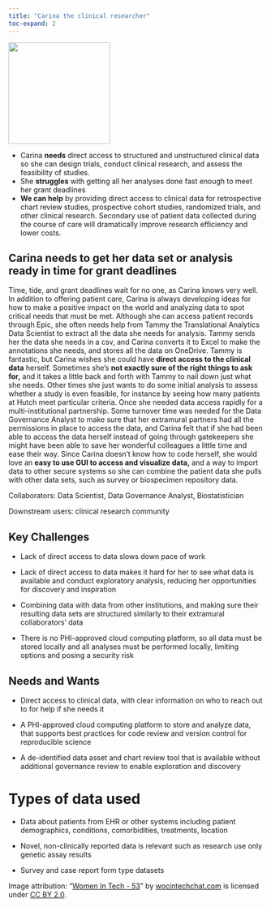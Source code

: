 ```yaml
---
title: "Carina the clinical researcher"
toc-expand: 2
---
```


::: grid
::: {.g-col-12 .g-col-xl-3}
<img src="/img/carina.jpg" width="200" height="200"/>
:::

::: {.g-col-12 .g-col-xl-8}
-   Carina **needs** direct access to structured and unstructured clinical data so she can design trials, conduct clinical research, and assess the feasibility of studies.
-   She **struggles** with getting all her analyses done fast enough to meet her grant deadlines
-   **We can help** by providing direct access to clinical data for retrospective chart review studies, prospective cohort studies, randomized trials, and other clinical research. Secondary use of patient data collected during the course of care will dramatically improve research efficiency and lower costs.
:::
:::

::: lightblue-highlight
## Carina needs to get her data set or analysis ready in time for grant deadlines

Time, tide, and grant deadlines wait for no one, as Carina knows very well. In addition to offering patient care, Carina is always developing ideas for how to make a positive impact on the world and analyzing data to spot critical needs that must be met. Although she can access patient records through Epic, she often needs help from Tammy the Translational Analytics Data Scientist to extract all the data she needs for analysis. Tammy sends her the data she needs in a csv, and Carina converts it to Excel to make the annotations she needs, and stores all the data on OneDrive. Tammy is fantastic, but Carina wishes she could have **direct access to the clinical data** herself. Sometimes she’s **not exactly sure of the right things to ask for,** and it takes a little back and forth with Tammy to nail down just what she needs. Other times she just wants to do some initial analysis to assess whether a study is even feasible, for instance by seeing how many patients at Hutch meet particular criteria. Once she needed data access rapidly for a multi-institutional partnership. Some turnover time was needed for the Data Governance Analyst to make sure that her extramural partners had all the permissions in place to access the data, and Carina felt that if she had been able to access the data herself instead of going through gatekeepers she might have been able to save her wonderful colleagues a little time and ease their way. Since Carina doesn’t know how to code herself, she would love an **easy to use GUI to access and visualize data,** and a way to import data to other secure systems so she can combine the patient data she pulls with other data sets, such as survey or biospecimen repository data.
:::

::: darkblue-highlight
Collaborators: Data Scientist, Data Governance Analyst, Biostatistician

Downstream users: clinical research community
:::

::: grid
::: {.g-col-12 .g-col-xl-6}
# Key Challenges

-   Lack of direct access to data slows down pace of work

-   Lack of direct access to data makes it hard for her to see what data is available and conduct exploratory analysis, reducing her opportunities for discovery and inspiration

-   Combining data with data from other institutions, and making sure their resulting data sets are structured similarly to their extramural collaborators’ data

-   There is no PHI-approved cloud computing platform, so all data must be stored locally and all analyses must be performed locally, limiting options and posing a security risk\
:::

::: {.g-col-12 .g-col-xl-6}
# Needs and Wants

-   Direct access to clinical data, with clear information on who to reach out to for help if she needs it

-   A PHI-approved cloud computing platform to store and analyze data, that supports best practices for code review and version control for reproducible science

-   A de-identified data asset and chart review tool that is available without additional governance review to enable exploration and discovery\
:::
:::

# Types of data used

-   Data about patients from EHR or other systems including patient demographics, conditions, comorbidities, treatments, location

-   Novel, non-clinically reported data is relevant such as research use only genetic assay results

-   Survey and case report form type datasets

<div>

Image attribution: "[Women In Tech - 53](https://www.flickr.com/photos/136629440@N06/22344625928)" by [wocintechchat.com](https://www.flickr.com/photos/136629440@N06) is licensed under [CC BY 2.0](https://creativecommons.org/licenses/by/2.0/?ref=openverse).

</div>
